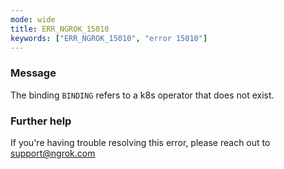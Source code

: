 ```yaml
---
mode: wide
title: ERR_NGROK_15010
keywords: ["ERR_NGROK_15010", "error 15010"]
---
```



### Message

The binding `BINDING` refers to a k8s operator that does not exist.

<ErrorDetails />

### Further help

If you're having trouble resolving this error, please reach out to [support@ngrok.com](mailto:support@ngrok.com?subject=Help%20with%20ERR_NGROK_15010)
